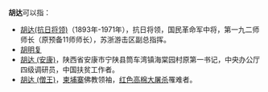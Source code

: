 '''胡达'''可以指：

* [[胡达_(抗日将领)|胡达(抗日将领)]]（1893年-1971年），抗日将领，国民革命军中将，第一九二师师长（原预备11师师长），苏浙游击区副总指挥。
* [[胡明复|胡明复]]
* [[胡达_(安康)|胡达 (安康)]]，陕西省安康市宁陕县筒车湾镇海棠园村原第一书记，中央办公厅四级调研员，中国扶贫工作者。
* [[胡达_(僧王)|胡达 (僧王)]]，[[柬埔寨|柬埔寨]]佛教领袖，[[红色高棉大屠杀|红色高棉大屠杀]]罹难者。

{{disambig}}